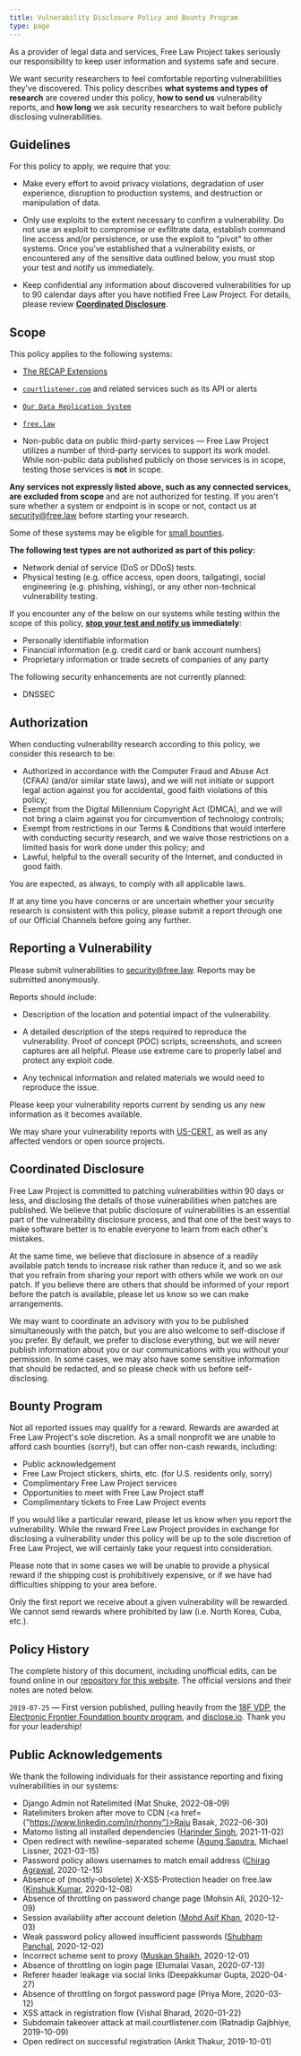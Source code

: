 ```yaml
---
title: Vulnerability Disclosure Policy and Bounty Program
type: page
---
```


<p className="lead">As a provider of legal data and services, Free Law Project takes seriously our responsibility to keep user information and systems safe and secure.</p> 

We want security researchers to feel comfortable reporting vulnerabilities they've discovered. This policy describes **what systems and types of research** are covered under this policy, **how to send us** vulnerability reports, and **how long** we ask security researchers to wait before publicly disclosing vulnerabilities.


## Guidelines

For this policy to apply, we require that you:

* Make every effort to avoid privacy violations, degradation of user experience, disruption to production systems, and destruction or manipulation of data.

* Only use exploits to the extent necessary to confirm a vulnerability. Do not use an exploit to compromise or exfiltrate data, establish command line access and/or persistence, or use the exploit to "pivot" to other systems. Once you've established that a vulnerability exists, or encountered any of the sensitive data outlined below, you must stop your test and notify us immediately.

* Keep confidential any information about discovered vulnerabilities for up to 90 calendar days after you have notified Free Law Project. For details, please review **[Coordinated Disclosure](#coordinated%C2%A0disclosure)**.

## Scope

This policy applies to the following systems:

* [The RECAP Extensions][recap]

* [`courtlistener.com`][cl] and related services such as its API or alerts

* [`Our Data Replication System`][replication]

* [`free.law`](https://free.law)

* Non-public data on public third-party services — Free Law Project utilizes a number of third-party services to support its work model.  While non-public data published publicly on those services is in scope, testing those services is **not** in scope.

**Any services not expressly listed above, such as any connected services, are excluded from scope** and are not authorized for testing. If you aren't sure whether a system or endpoint is in scope or not, contact us at <a href="mailto:&#115;&#101;&#099;&#117;&#114;&#105;&#116;&#121;&#064;&#102;&#114;&#101;&#101;&#046;&#108;&#097;&#119;">&#115;&#101;&#099;&#117;&#114;&#105;&#116;&#121;&#064;&#102;&#114;&#101;&#101;&#046;&#108;&#097;&#119;</a> before starting your research.

Some of these systems may be eligible for [small bounties](#bounty%C2%A0program). 

**The following test types are not authorized as part of this policy:**

* Network denial of service (DoS or DDoS) tests.
* Physical testing (e.g. office access, open doors, tailgating), social engineering (e.g. phishing, vishing), or any other non-technical vulnerability testing.

If you encounter any of the below on our systems while testing within the scope of this policy, **[stop your test and notify us](#reporting-a%C2%A0vulnerability) immediately**:

* Personally identifiable information
* Financial information (e.g. credit card or bank account numbers)
* Proprietary information or trade secrets of companies of any party

The following security enhancements are not currently planned:

* DNSSEC


## Authorization

When conducting vulnerability research according to this policy, we consider this research to be:

- Authorized in accordance with the Computer Fraud and Abuse Act (CFAA) (and/or similar state laws), and we will not initiate or support legal action against you for accidental, good faith violations of this policy;
- Exempt from the Digital Millennium Copyright Act (DMCA), and we will not bring a claim against you for circumvention of technology controls;
- Exempt from restrictions in our Terms & Conditions that would interfere with conducting security research, and we waive those restrictions on a limited basis for work done under this policy; and
- Lawful, helpful to the overall security of the Internet, and conducted in good faith.

You are expected, as always, to comply with all applicable laws.

If at any time you have concerns or are uncertain whether your security research is consistent with this policy, please submit a report through one of our Official Channels before going any further.


## Reporting a Vulnerability

Please submit vulnerabilities to <a href="mailto:&#115;&#101;&#099;&#117;&#114;&#105;&#116;&#121;&#064;&#102;&#114;&#101;&#101;&#046;&#108;&#097;&#119;">&#115;&#101;&#099;&#117;&#114;&#105;&#116;&#121;&#064;&#102;&#114;&#101;&#101;&#046;&#108;&#097;&#119;</a>. Reports may be submitted anonymously.

Reports should include:

* Description of the location and potential impact of the vulnerability.

* A detailed description of the steps required to reproduce the vulnerability. Proof of concept (POC) scripts, screenshots, and screen captures are all helpful. Please use extreme care to properly label and protect any exploit code.

* Any technical information and related materials we would need to reproduce the issue.

Please keep your vulnerability reports current by sending us any new information as it becomes available.

We may share your vulnerability reports with [US-CERT](https://www.us-cert.gov/ais), as well as any affected vendors or open source projects.


## Coordinated Disclosure

Free Law Project is committed to patching vulnerabilities within 90 days or less, and disclosing the details of those vulnerabilities when patches are published. We believe that public disclosure of vulnerabilities is an essential part of the vulnerability disclosure process, and that one of the best ways to make software better is to enable everyone to learn from each other's mistakes.

At the same time, we believe that disclosure in absence of a readily available patch tends to increase risk rather than reduce it, and so we ask that you refrain from sharing your report with others while we work on our patch. If you believe there are others that should be informed of your report before the patch is available, please let us know so we can make arrangements.

We may want to coordinate an advisory with you to be published simultaneously with the patch, but you are also welcome to self-disclose if you prefer. By default, we prefer to disclose everything, but we will never publish information about you or our communications with you without your permission. In some cases, we may also have some sensitive information that should be redacted, and so please check with us before self-disclosing.


## Bounty Program

Not all reported issues may qualify for a reward. Rewards are awarded at Free Law Project's sole discretion. As a small nonprofit we are unable to afford cash bounties (sorry!), but can offer non-cash rewards, including:

* Public acknowledgement
* Free Law Project stickers, shirts, etc. (for U.S. residents only,
  sorry)
* Complimentary Free Law Project services
* Opportunities to meet with Free Law Project staff
* Complimentary tickets to Free Law Project events

If you would like a particular reward, please let us know when you report the vulnerability. While the reward Free Law Project provides in exchange for disclosing a vulnerability under this policy will be up to the sole discretion of Free Law Project, we will certainly take your request into consideration.

Please note that in some cases we will be unable to provide a physical reward if the shipping cost is prohibitively expensive, or if we have had difficulties shipping to your area before.

Only the first report we receive about a given vulnerability will be rewarded. We cannot send rewards where prohibited by law (i.e. North Korea, Cuba, etc.).


## Policy History

The complete history of this document, including unofficial edits, can be found online in our [repository for this website][flp-online]. The official versions and their notes are noted below.

`2019-07-25` — First version published, pulling heavily from the [18F VDP][18f], the [Electronic Frontier Foundation bounty program][eff], and [disclose.io](https://disclose.io). Thank you for your leadership! 


## Public Acknowledgements

We thank the following individuals for their assistance reporting and fixing vulnerabilities in our systems:

 - Django Admin not Ratelimited (Mat Shuke, 2022-08-09) <Tag name="CourtListener" href="https://github.com/freelawproject/courtlistener/issues/2251"/>
 - Ratelimiters broken after move to CDN (<a href={"https://www.linkedin.com/in/rhonny"}>Raju Basak</a>, 2022-06-30) <Tag name="CourtListener" href="https://github.com/freelawproject/courtlistener/issues/2133"/>
 - Matomo listing all installed dependencies (<a href="https://www.linkedin.com/in/lambardar/">Harinder Singh</a>, 2021-11-02) <Tag name="matomo" href="https://github.com/matomo-org/matomo-package/pull/126/"/>
 -  Open redirect with newline-separated scheme (<a href="www.linkedin.com/in/geek-root">Agung Saputra</a>, Michael Lissner, 2021-03-15) <Tag name="CourtListener" href="https://github.com/freelawproject/courtlistener/pull/1613"/> <Tag name="python" href="https://github.com/python/cpython/issues/88048"/>
 - Password policy allows usernames to match email address (<a href="https://www.linkedin.com/in/chirag-agrawal-770488144">Chirag Agrawal</a>, 2020-12-15) <Tag name="CourtListener" href="https://github.com/freelawproject/courtlistener/issues/1501"/> <Tag name="Django" href="https://code.djangoproject.com/ticket/28127"/>
 - Absence of (mostly-obsolete) X-XSS-Protection header on free.law (<a href="https://www.linkedin.com/in/kinshuk-kumar-4833551a1/">Kinshuk Kumar</a>, 2020-12-08) <Tag name="Free.law"/>
 - Absence of throttling on password change page (Mohsin Ali, 2020-12-09) <Tag name="CourtListener" />
 - Session availability after account deletion (<a href="https://www.linkedin.com/in/mohd-asif-khan-%E2%9C%AA-5228a9179/">Mohd Asif Khan</a>, 2020-12-03) <Tag name="CourtListener" href="https://github.com/freelawproject/courtlistener/issues/1492"/>
 - Weak password policy allowed insufficient passwords (<a href="https://www.linkedin.com/in/shubham-panchal-636744161/">Shubham Panchal</a>, 2020-12-02) <Tag name="CourtListener" href="https://github.com/freelawproject/courtlistener/issues/954"/>
 - Incorrect scheme sent to proxy (<a href="https://www.linkedin.com/in/muskan-shaikh-a77b801b2">Muskan Shaikh</a>, 2020-12-01) <Tag name="CourtListener" href="https://github.com/freelawproject/courtlistener/issues/1488"/>
 - Absence of throttling on login page (Elumalai Vasan, 2020-07-13) <Tag name="CourtListener" />
 - Referer header leakage via social links (Deepakkumar Gupta, 2020-04-27) <Tag name="CourtListener" href="https://github.com/freelawproject/courtlistener/issues/1257"/>
 - Absence of throttling on forgot password page (Priya More, 2020-03-12) <Tag name="CourtListener" />
 - XSS attack in registration flow (Vishal Bharad, 2020-01-22) <Tag name="CourtListener" href="https://github.com/freelawproject/courtlistener/commit/fcfe3719a1be550601eda80fec9f8f6e9af5aa3f"/>
 - Subdomain takeover attack at mail.courtlistener.com (Ratnadip Gajbhiye, 2019-10-09) <Tag name="flp"/>
 - Open redirect on successful registration (Ankit Thakur, 2019-10-01) <Tag name="CourtListener" href="https://github.com/freelawproject/courtlistener/issues/1021"/>

[recap]: /recap/
[cl]: https://www.courtlistener.com/
[replication]: https://www.courtlistener.com/api/replication/
[flp-online]: https://github.com/freelawproject/free.law/
[18f]: https://github.com/18F/vulnerability-disclosure-policy/
[eff]: https://www.eff.org/security